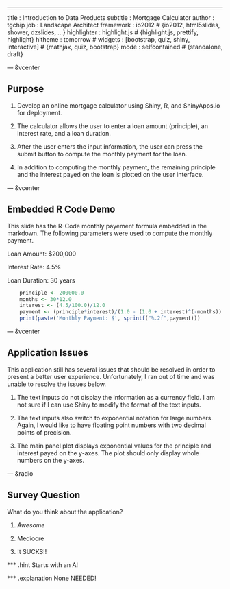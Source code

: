 ---
title       : Introduction to Data Products
subtitle    : Mortgage Calculator
author      : tgchip
job         : Landscape Architect
framework   : io2012        # {io2012, html5slides, shower, dzslides, ...}
highlighter : highlight.js  # {highlight.js, prettify, highlight}
hitheme     : tomorrow      # 
widgets     : [bootstrap, quiz, shiny, interactive]            # {mathjax, quiz, bootstrap}
mode        : selfcontained # {standalone, draft}

--- &vcenter

## Purpose

1. Develop an online mortgage calculator using Shiny, R, and ShinyApps.io for deployment.

2. The calculator allows the user to enter a loan amount (principle), an interest rate, and a loan duration.

3. After the user enters the input information, the user can press the submit button to compute the monthly payment for the loan.

4. In addition to computing the monthly payment, the remaining principle and the interest payed on the loan is plotted on the user interface.

--- &vcenter

## Embedded R Code Demo

This slide has the R-Code monthly payement formula embedded in the markdown.  The following parameters were used to compute the monthly payment.

Loan Amount: $200,000

Interest Rate: 4.5%

Loan Duration: 30 years



```r
    principle <- 200000.0
    months <- 30*12.0
    interest <- (4.5/100.0)/12.0
    payment <- (principle*interest)/(1.0 - (1.0 + interest)^(-months))
    print(paste('Monthly Payment: $', sprintf("%.2f",payment)))
```


--- &vcenter

## Application Issues

This application still has several issues that should be resolved in order to present a better user experience.  Unfortunately, I ran out of time and was unable to resolve the issues below.

1. The text inputs do not display the information as a currency field.  I am not sure if I can use Shiny to modify the format of the text inputs.

2. The text inputs also switch to exponential notation for large numbers.  Again, I would like to have floating point numbers with two decimal points of precision.

3. The main panel plot displays exponential values for the principle and interest payed on the y-axes.  The plot should only display whole numbers on the y-axes.

--- &radio

## Survey Question

What do you think about the application?

1. _Awesome_

2. Mediocre

3. It SUCKS!!

*** .hint
Starts with an A!

*** .explanation
None NEEDED!



